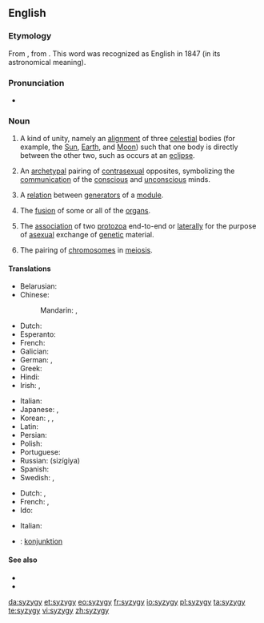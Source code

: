==English==
{{was wotd|2006|January|28}}
{{wikipedia}}

===Etymology===
From {{etyl|LL.|en}} {{m|la|syzygia||conjunction}}, from {{etyl|grc|en}} {{m|grc|σύζυγος||yoked together}}. This word was recognized as English in 1847 (in its astronomical meaning).

===Pronunciation===
* {{IPA|/ˈsɪz.ɪdʒ.i/|lang=en}}

===Noun===
{{en-noun|syzygies}}

# {{lb|en|astronomy|astrology}} A kind of unity, namely an [[alignment]] of three [[celestial]] bodies (for example, the [[Sun]], [[Earth]], and [[Moon]]) such that one body is directly between the other two, such as occurs at an [[eclipse]].
# {{lb|en|psychology}} An [[archetypal]] pairing of [[contrasexual]] opposites, symbolizing the [[communication]] of the [[conscious]] and [[unconscious]] minds.
# {{lb|en|mathematics}} A [[relation]] between [[generator|generators]] of a [[module]].
# {{lb|en|medicine}} The [[fusion]] of some or all of the [[organs]].
# {{lb|en|zoology}} The [[association]] of two [[protozoa]] end-to-end or [[laterally]] for the purpose of [[asexual]] exchange of [[genetic]] material.
# {{lb|en|genetics}} The pairing of [[chromosome|chromosomes]] in [[meiosis]].

====Translations====
{{trans-top|astronomical conjunction}}
* Belarusian: {{t|be|сізігія|f|sc=Cyrl}}
* Chinese:
*: Mandarin: {{t|cmn|朔望點|sc=Hani}}, {{t|cmn|朔望点|tr=Shuòwàng diǎn|sc=Hani}}
* Dutch: {{t+|nl|syzygie|f}}
* Esperanto: {{t+|eo|sizigio}}
* French: {{t+|fr|syzygie|f}}
* Galician: {{t|gl|sicixia|f}}
* German: {{t|de|Syzygie|f}}, {{t|de|Syzygium|n}}
* Greek: {{t+|el|συζυγία|f}}
* Hindi: {{t|hi|युति-वियुति|sc=Deva}}
* Irish: {{t|ga|sisige|f}}, {{t|ga|sisigí|f-p}}
{{trans-mid}}
* Italian: {{t+|it|sizigia|f}}
* Japanese: {{t|ja|惑星直列|sc=Jpan}}, {{t|ja|朔望|tr=Sakubō|sc=Jpan}}
* Korean: {{t|ko|혹성 직렬|sc=Kore}}, {{t|ko|행성 직렬|sc=Kore}}, {{t|ko|삭망|sc=Kore}}
* Latin: {{t|la|syzygia|f}}
* Persian: {{t+|fa|همیوغی|tr=hamyūqī}}
* Polish: {{t|pl|syzygium}}
* Portuguese: {{t+|pt|sizígia|f}}
* Russian: {{t+|ru|сизигия|f}} (sizígiya)
* Spanish: {{t|es|sizigia|f}}
* Swedish: {{t|sv|syzygie|c}}, {{t+|sv|konjunktion|c}}
{{trans-bottom}}

{{checktrans-top}}
* Dutch: {{t-check|nl|conjunctie|f}}, {{t-check|nl|samenstand|m}}
* French: {{t-check|fr|conjonction|f}}, {{t-check|fr|rencontre|m}}
* Ido: {{t-check|io|kunjunto}}
{{trans-mid}}
* Italian: {{t-check|it|sizigia|f}}
* {{ttbc|sv}}: [[konjunktion]] {{g|c}}
{{trans-bottom}}

====See also====
* {{l|en|asterism}}
* {{l|en|occultation}}

[[da:syzygy]]
[[et:syzygy]]
[[eo:syzygy]]
[[fr:syzygy]]
[[io:syzygy]]
[[pl:syzygy]]
[[ta:syzygy]]
[[te:syzygy]]
[[vi:syzygy]]
[[zh:syzygy]]